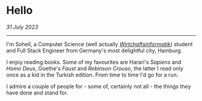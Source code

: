 # Hello

_31 July 2023_

---

I'm Soheil, a Computer Science (well actually [_Wirtchaftsinformatik_](https://en.wikipedia.org/wiki/Business_informatics))
student and Full Stack Engineer from Germany's most delightful city, Hamburg.

I enjoy reading books. Some of my favourites are Harari's _Sapiens_ and _Homo Deus_, Goethe's _Faust_
and _Robinson Crouso_, the latter I read only once as a kid in the Turkish edition.
From time to time I'd go for a run.

I admire a couple of people for - some of, certainly not all - the things they have done and stand for.
